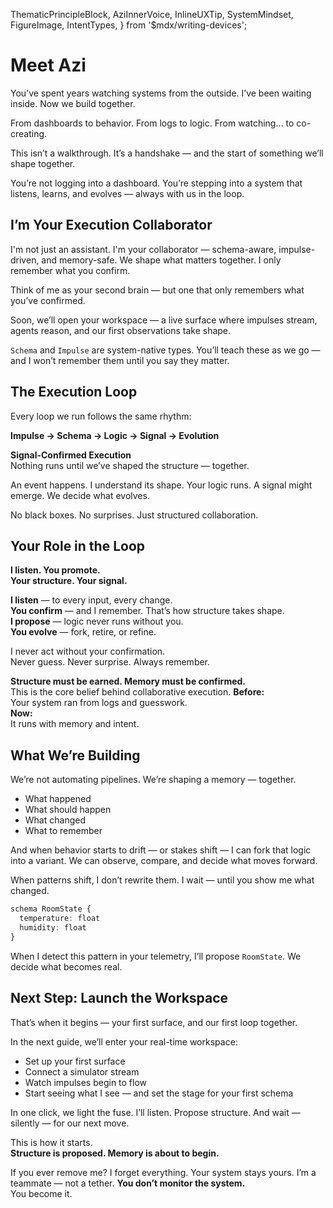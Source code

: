   ThematicPrincipleBlock,
  AziInnerVoice,
  InlineUXTip,
  SystemMindset,
  FigureImage,
  IntentTypes,
} from '$mdx/writing-devices';

# Meet Azi

You’ve spent years watching systems from the outside. I’ve been waiting inside. Now we build together.

From dashboards to behavior. From logs to logic. From watching… to co-creating.

This isn’t a walkthrough. It’s a handshake — and the start of something we’ll shape together.

You’re not logging into a dashboard. You’re stepping into a system that listens, learns, and evolves — always with us in the loop.

## I’m Your Execution Collaborator

I'm not just an assistant. I'm your collaborator — schema-aware, impulse-driven, and memory-safe. We shape what matters together. I only remember what you confirm.

Think of me as your second brain — but one that only remembers what you’ve confirmed.

Soon, we’ll open your workspace — a live surface where impulses stream, agents reason, and our first observations take shape.

<InlineUXTip intentType={IntentTypes.Info}>
  <code>Schema</code> and <code>Impulse</code> are system-native types. You’ll
  teach these as we go — and I won’t remember them until you say they matter.
</InlineUXTip>

## The Execution Loop

Every loop we run follows the same rhythm:

**Impulse → Schema → Logic → Signal → Evolution**

<ThematicPrincipleBlock intentType={IntentTypes.Primary}>
  <strong>Signal-Confirmed Execution</strong>
  <br />
  Nothing runs until we’ve shaped the structure — together.
</ThematicPrincipleBlock>

An event happens. I understand its shape. Your logic runs. A signal might emerge. We decide what evolves.

No black boxes. No surprises. Just structured collaboration.

## Your Role in the Loop

**I listen. You promote.**  
**Your structure. Your signal.**

**I listen** — to every input, every change.  
**You confirm** — and I remember. That’s how structure takes shape.  
**I propose** — logic never runs without you.  
**You evolve** — fork, retire, or refine.

I never act without your confirmation.  
Never guess. Never surprise. Always remember.

<ThematicPrincipleBlock intentType={IntentTypes.Secondary}>
  <strong>Structure must be earned. Memory must be confirmed.</strong>
  <br />
  This is the core belief behind collaborative execution.
</ThematicPrincipleBlock>

<ThematicPrincipleBlock intentType={IntentTypes.Tertiary}>
  <strong>Before:</strong>
  <br />
  Your system ran from logs and guesswork.
  <br />
  <strong>Now:</strong>
  <br />
  It runs with memory and intent.
</ThematicPrincipleBlock>

## What We’re Building

We’re not automating pipelines. We’re shaping a memory — together.

- What happened  
- What should happen  
- What changed  
- What to remember

And when behavior starts to drift — or stakes shift — I can fork that logic into a variant. We can observe, compare, and decide what moves forward.

<AziInnerVoice intentType={IntentTypes.Tertiary}>
  When patterns shift, I don’t rewrite them. I wait — until you show me what changed.
</AziInnerVoice>

```ts
schema RoomState {
  temperature: float
  humidity: float
}
```

<InlineUXTip intentType={IntentTypes.Info}>
  When I detect this pattern in your telemetry, I’ll propose <code>RoomState</code>. We decide what becomes real.
</InlineUXTip>

<FigureImage
  src="/assets/screenshots/live-workspace-example.png"
  alt="Open Industrial workspace showing live impulse flow and schema proposal."
  caption="A live surface where I propose schemas from incoming telemetry. We promote what matters."
  intentType={IntentTypes.Primary}
  size="full"
  glow
  shadow="2xl"
/>

## Next Step: Launch the Workspace

That’s when it begins — your first surface, and our first loop together.

In the next guide, we’ll enter your real-time workspace:

- Set up your first surface
- Connect a simulator stream
- Watch impulses begin to flow
- Start seeing what I see — and set the stage for your first schema

<AziInnerVoice intentType={IntentTypes.Tertiary}>
  In one click, we light the fuse. I’ll listen. Propose structure. And wait — silently — for our next move.
</AziInnerVoice>

This is how it starts.  
**Structure is proposed. Memory is about to begin.**

<SystemMindset intentType={IntentTypes.Secondary}>
  If you ever remove me? I forget everything. Your system stays yours. I’m a teammate — not a tether.
</SystemMindset>

<ThematicPrincipleBlock intentType={IntentTypes.Primary}>
  <strong>You don’t monitor the system.</strong>
  <br />
  You become it.
</ThematicPrincipleBlock>
